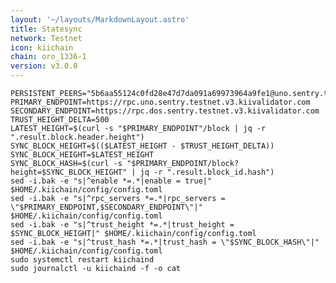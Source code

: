 ```yaml
---
layout: '~/layouts/MarkdownLayout.astro'
title: Statesync
network: Testnet
icon: kiichain
chain: oro_1336-1
version: v3.0.0
---
```


```
PERSISTENT_PEERS="5b6aa55124c0fd28e47d7da091a69973964a9fe1@uno.sentry.testnet.v3.kiivalidator.com:26656,5e6b283c8879e8d1b0866bda20949f9886aff967@dos.sentry.testnet.v3.kiivalidator.com:26656"
PRIMARY_ENDPOINT=https://rpc.uno.sentry.testnet.v3.kiivalidator.com
SECONDARY_ENDPOINT=https://rpc.dos.sentry.testnet.v3.kiivalidator.com
TRUST_HEIGHT_DELTA=500
LATEST_HEIGHT=$(curl -s "$PRIMARY_ENDPOINT"/block | jq -r ".result.block.header.height")
SYNC_BLOCK_HEIGHT=$(($LATEST_HEIGHT - $TRUST_HEIGHT_DELTA))
SYNC_BLOCK_HEIGHT=$LATEST_HEIGHT
SYNC_BLOCK_HASH=$(curl -s "$PRIMARY_ENDPOINT/block?height=$SYNC_BLOCK_HEIGHT" | jq -r ".result.block_id.hash")
sed -i.bak -e "s|^enable *=.*|enable = true|" $HOME/.kiichain/config/config.toml
sed -i.bak -e "s|^rpc_servers *=.*|rpc_servers = \"$PRIMARY_ENDPOINT,$SECONDARY_ENDPOINT\"|" $HOME/.kiichain/config/config.toml
sed -i.bak -e "s|^trust_height *=.*|trust_height = $SYNC_BLOCK_HEIGHT|" $HOME/.kiichain/config/config.toml
sed -i.bak -e "s|^trust_hash *=.*|trust_hash = \"$SYNC_BLOCK_HASH\"|" $HOME/.kiichain/config/config.toml
sudo systemctl restart kiichaind
sudo journalctl -u kiichaind -f -o cat
```



